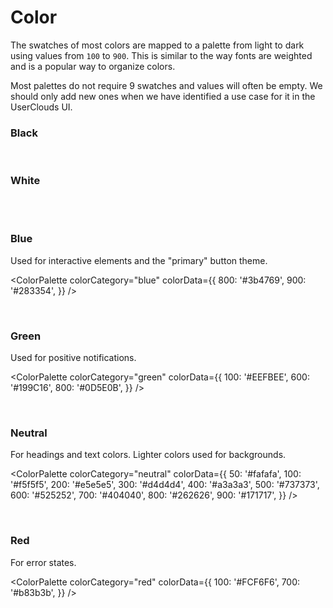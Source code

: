 

<Meta title="Color" />

<style>{`

.swatch {
  margin-bottom: 16px;
  display: flex;
  align-items: center;
  gap: 24px
}

.swatch-example {
  border: 1px solid #eee;
  height: 28px;
  width: 80px;
  border-radius: 4px;
  margin-right: 24px;
  background-image: linear-gradient(45deg,#f2f2f2 25%,transparent 0),linear-gradient(-45deg,#f2f2f2 25%,transparent 0),linear-gradient(45deg,transparent 75%,#f2f2f2 0),linear-gradient(-45deg,transparent 75%,#f2f2f2 0);
  background-size: 16px 16px;
  background-position: 0 0,0 8px,8px -8px,-8px 0;
}

.swatch-example[style] {
  border-color: transparent;
  box-shadow: inset 0 1px 3px rgba(0,0,0,.1)
}

.swatch-value {
  font-family: 'B612 Mono', monospace;
  font-size: 13px;
  opacity: .5;
  width: 40px;
}
.swatch-hex {
  font-family: 'B612 Mono', monospace;
  font-size: 13px;
}
.swatch-var {
  font-family: 'B612 Mono', monospace;
  font-size: 13px;
}

`}</style>

# Color

The swatches of most colors are mapped to a palette from light to dark using values from `100` to `900`. This is similar to the way fonts are weighted and is a popular way to organize colors.

Most palettes do not require 9 swatches and values will often be empty. We should only add new ones when we have identified a use case for it in the UserClouds UI.

### Black

<br />

<ColorPalette singleHexColor="#0a0a0a" colorCategory="black" />

### White

<br />

<ColorPalette singleHexColor="#ffffff" colorCategory="white" />

<br />

### Blue

Used for interactive elements and the "primary" button theme.

<ColorPalette
  colorCategory="blue"
  colorData={{
    800: '#3b4769',
    900: '#283354',
  }}
/>

<br />

### Green

Used for positive notifications.

<ColorPalette
  colorCategory="green"
  colorData={{
    100: '#EEFBEE',
    600: '#199C16',
    800: '#0D5E0B',
  }}
/>

<br />

### Neutral

For headings and text colors. Lighter colors used for backgrounds.

<ColorPalette
  colorCategory="neutral"
  colorData={{
    50: '#fafafa',
    100: '#f5f5f5',
    200: '#e5e5e5',
    300: '#d4d4d4',
    400: '#a3a3a3',
    500: '#737373',
    600: '#525252',
    700: '#404040',
    800: '#262626',
    900: '#171717',
  }}
/>

<br />

### Red

For error states.

<ColorPalette
  colorCategory="red"
  colorData={{
    100: '#FCF6F6',
    700: '#b83b3b',
  }}
/>

